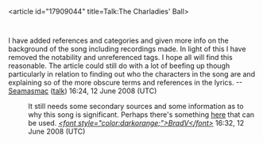 <article id="17909044" title=Talk:The Charladies' Ball>
	<talkpage id="17909044" title="Talk:The Charladies' Ball">
I have added references and categories and given more info on the background of the song including recordings made. In light of this I have removed the notability and unreferenced tags. I hope all will find this reasonable. The article could still do with a lot of beefing up though particularly in relation to finding out who the characters in the song are and explaining so of the more obscure terms and references in the lyrics. --[[User:Seamasmac|Seamasmac]] ([[User talk:Seamasmac|talk]]) 16:24, 12 June 2008 (UTC)
:It still needs some secondary sources and some information as to why this song is significant. Perhaps there's something [http://www.google.com/search?&amp;q=%22The%20Charladies%27%20Ball%22%20-Wikipedia here] that can be used. ''[[User_talk:Bradv|&lt;font style=&quot;color:darkorange;&quot;&gt;BradV&lt;/font&gt;]]'' 16:32, 12 June 2008 (UTC)
	</talkpage>
</article>
